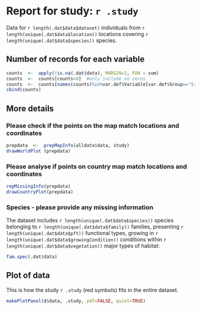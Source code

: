 Report for study: `r .study`
========================================================

Data for `r length(.dat$data$dataset)` individuals from `r length(unique(.dat$data$location))` locations covering `r length(unique(.dat$data$species))` species.


Number of records for each variable
-----------------------------------

```r
counts  <-  apply(!is.na(.dat$data), MARGIN=2, FUN = sum)
counts  <-  counts[counts>0]  #only include no zeros
counts  <-  counts[names(counts)%in%var.def$Variable[var.def$Group=="tree"]]
cbind(counts)
```


More details
------------------------------------

### Please check if the points on the map match locations and coordinates  

```r
prepdata  <-  prepMapInfo(alldata$data, study)
drawWorldPlot (prepdata)
```



### Please analyse if points on country map match locations and coordinates  

```r
repMissingInfo(prepdata)
drawCountryPlot(prepdata)
```



### Species - please provide any missing information

The dataset includes `r length(unique(.dat$data$species))` species belonging to `r length(unique(.dat$data$family))` families, presenting `r length(unique(.dat$data$pft))` functional types, growing in `r length(unique(.dat$data$growingCondition))` conditions within `r length(unique(.dat$data$vegetation))` major types of habitat:
```r
fam.spec(.dat$data)
```


Plot of data
---------------------------------

This is how the study `r .study` (red symbols) fits in the entire dataset.

```r
makePlotPanel(d$data, .study, pdf=FALSE, quiet=TRUE)
```


  
  
  